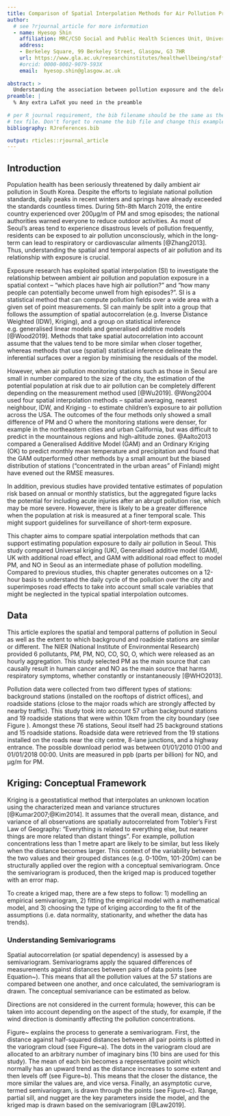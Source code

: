 ```yaml
---
title: Comparison of Spatial Interpolation Methods for Air Pollution Prediction`:` gstat and mgcv
author:
  # see ?rjournal_article for more information
  - name: Hyesop Shin
    affiliation: MRC/CSO Social and Public Health Sciences Unit, University of Glasgow
    address:
    - Berkeley Square, 99 Berkeley Street, Glasgow, G3 7HR
    url: https://www.gla.ac.uk/researchinstitutes/healthwellbeing/staff/hyesopshin/
    #orcid: 0000-0002-9079-593X
    email:  hyesop.shin@glasgow.ac.uk
  
abstract: >
  Understanding the association between pollution exposure and the deleterious effect on population health is a vital precursor for modelling. However, there has been less comparisons of spatial interpolations for pollution predictions due to different assumptions and mathematical processes. In addition, SI has been provided in a coarse temporal scale which is difficult to understand the dynamics of exposure by mobility patterns and seasonal effects. This paper aims to compare spatial interpolation methods to predict air pollution at a finer temporal scale. 57 pollution stations around Seoul, S.Korea were collected for the comparison between Universal Kriging and Generalised Additive Model, with additional weights on road layers as an effect of roadside pollution fields. Neither of the interpolation methods was noticeably superior to the other, but the sparse station data meant that only very smoothed large-scale fields could be recovered, which did not accurately represent the extremes observed at individual stations..
preamble: |
  % Any extra LaTeX you need in the preamble
  
# per R journal requirement, the bib filename should be the same as the output 
# tex file. Don't forget to rename the bib file and change this example value.
bibliography: RJreferences.bib

output: rticles::rjournal_article
---
```


## Introduction

Population health has been seriously threatened by daily ambient air pollution in South Korea. Despite the efforts to legislate national pollution standards, daily peaks in recent winters and springs have already exceeded the standards countless times.
During 5th-8th March 2019, the entire country experienced over 200µg/m\textsuperscript{3} of PM\textsubscript{10} and smog episodes; the national authorities warned everyone to reduce outdoor activities.
As most of Seoul’s areas tend to experience disastrous levels of pollution frequently, residents can be exposed to air pollution unconsciously, which in the long-term can lead to respiratory or cardiovascular ailments [@Zhang2013]. Thus, understanding the spatial and temporal aspects of air pollution and its relationship with exposure is crucial.


Exposure research has exploited spatial interpolation (SI) to investigate the relationship between ambient air pollution and population exposure in a spatial context – "which places have high air pollution?" and "how many people can potentially become unwell from high episodes?". SI is a statistical method that can compute pollution fields over a wide area with a given set of point measurements. SI can mainly be split into a group that follows the assumption of spatial autocorrelation (e.g. Inverse Distance Weighted (IDW), Kriging), and a group on statistical inference e.g. generalised linear models and generalised additive models [@Wood2019]. Methods that take spatial autocorrelation into account assume that the values tend to be more similar when closer together, whereas methods that use (spatial) statistical inference delineate the inferential surfaces over a region by minimising the residuals of the model.


However, when air pollution monitoring stations such as those in Seoul are small in number compared to the size of the city, the estimation of the potential population at risk due to air pollution can be completely different depending on the measurement method used [@Wu2019]. 
@Wong2004 used four spatial interpolation methods – spatial averaging, nearest neighbour, IDW, and Kriging - to estimate children’s exposure to air pollution across the USA. The outcomes of the four methods only showed a small difference of PM\textsubscript{10} and O\textsubscript{3} where the monitoring stations were denser, for example in the northeastern cities and urban California, but was difficult to predict in the mountainous regions and high-altitude zones.
@Aalto2013 compared a Generalised Additive Model (GAM) and an Ordinary Kriging (OK) to predict monthly mean temperature and precipitation and found that the GAM outperformed other methods by a small amount but the biased distribution of stations ("concentrated in the urban areas" of Finland) might have evened out the RMSE measures.


In addition, previous studies have provided tentative estimates of population risk based on annual or monthly statistics, but the aggregated figure lacks the potential for including acute injuries after an abrupt pollution rise, which may be more severe. However, there is likely to be a greater difference when the population at risk is measured at a finer temporal scale. This might support guidelines for surveillance of short-term exposure.


This chapter aims to compare spatial interpolation methods that can support estimating population exposure to daily air pollution in Seoul. This study compared Universal kriging (UK), Generalised additive model (GAM), UK with additional road effect, and GAM with additional road effect to model PM\textsubscript{10}, and NO\textsubscript{2} in Seoul as an intermediate phase of pollution modelling. Compared to previous studies, this chapter generates outcomes on a 12-hour basis to understand the daily cycle of the pollution over the city and superimposes road effects to take into account small scale variables that might be neglected in the typical spatial interpolation outcomes.

<!--
This study aims to compare spatial interpolation methods that can support the estimation of population exposure to daily air pollution. This study compared Universal Kriging (UK) and Generalised additive model (GAM) on a 12-hour basis to understand the daily cycle of the pollution. 
Some of the R packages that support spatial interpolations are gstat for Kriging and mgcv for GAM. gstat runs on a three step process whereby 1) the empirical data are plotted as a variogram cloud, 2) the variogram cloud is fitted with one of the conceptual semivariograms, and 3) the semivariogram is estimates the values across the spatial extent. autofitVariogram can reduce the optimisation of steps 1 and 2, however, it might not detect the small-scale variability that is seen in air pollutants. As with Kriging, mgcv also requires a few steps to complete an interpolated outcome of GAM. The initial step is to choose a smoothing function, followed by a select of a number of knots to determine the ‘wiggliness’ of the spline, and the validation of the model’s robustness.
-->

## Data
This article explores the spatial and temporal patterns of pollution in Seoul as well as the extent to which background and roadside stations are similar or different. The NIER (National Institute of Environmental Research) provided 6 pollutants, PM\textsubscript{10}, PM\textsubscript{2.5}, NO\textsubscript{2}, CO, SO\textsubscript{2}, O\textsubscript{3}, which were released as an hourly aggregation. This study selected PM\textsubscript{10} as the main source that can causally result in human cancer and NO\textsubscript{2} as the main source that harms respiratory symptoms, whether constantly or instantaneously [@WHO2013].


Pollution data were collected from two different types of stations: background stations (installed on the rooftops of district offices), and roadside stations (close to the major roads which are strongly affected by nearby traffic). This study took into account 57 urban background stations and 19 roadside stations that were within 10km from the city boundary (see Figure \ref{fig:pollution_stations}). 
Amongst these 76 stations, Seoul itself had 25 background stations and 15 roadside stations. Roadside data were retrieved from the 19 stations installed on the roads near the city centre, 8-lane junctions, and a highway entrance. The possible download period was between 01/01/2010 01:00 and 01/01/2018 00:00. Units are measured in ppb (parts per billion) for NO\textsubscript{2}, and µg/m\textsuperscript{3} for PM\textsubscript{10}.


\begin{figure}[htbp] 
\begin{center} 
	\includegraphics[width=.7\textwidth]{Figures/pollution_stations.png}
\end{center}
 \caption{57 Background pollution stations that are considered for spatial interpolation (boundary area: Seoul)} 
 \label{fig:pollution_stations} 
\end{figure}




## Kriging: Conceptual Framework
Kriging is a geostatistical method that interpolates an unknown location using the characterized mean and variance structures [@Kumar2007;@Kim2014]. 
It assumes that the overall mean, distance, and variance of all observations are spatially autocorrelated from Tobler’s First Law of Geography: “Everything is related to everything else, but nearer things are more related than distant things”. For example, pollution concentrations less than 1 metre apart are likely to be similar, but less likely when the distance becomes larger. This context of the variability between the two values and their grouped distances (e.g. 0-100m, 101-200m) can be structurally applied over the region with a conceptual semivariogram. Once the semivariogram is produced, then the kriged map is produced together with an error map.


To create a kriged map, there are a few steps to follow: 1) modelling an empirical semivariogram, 2) fitting the empirical model with a mathematical model, and 3) choosing the type of kriging according to the fit of the assumptions (i.e. data normality, stationarity, and whether the data has trends).


### Understanding Semivariograms
Spatial autocorrelation (or spatial dependency) is assessed by a semivariogram. Semivariograms apply the squared differences of measurements against distances between pairs of data points (see Equation~\ref{eq:semivariogram}). This means that all the pollution values at the 57 stations are compared between one another, and once calculated, the semivariogram is drawn. The conceptual semivariance can be estimated as below.


\begin{equation}
\label{eq:semivariogram}
\gamma(h)= \frac{1}{2N}(h) \sum_{i=1}^{N(h)}{Z(s_i) - Z(s\textsubscript{i} + h)\textsuperscript{2}}
\end{equation}


\begin{itemize}
 \setlength\itemsep{0em}
    \item N(h)= number of pairs of observation points with distance \texttt{h}
    \item Z = field that holds a height or magnitude value for each point (z-values)
    \item Z(s\textsubscript{i})and Z(Si+h) = sample data pairs at a distance \texttt{h} \citep{Luo2008}
\end{itemize}


Directions are not considered in the current formula; however, this can be taken into account depending on the aspect of the study, for example, if the wind direction is dominantly affecting the pollution concentrations.


\begin{figure}[hbt!]
\begin{center} 
  \includegraphics[width=.7\textwidth]{Figures/semivariogram.png}
\end{center} 
\caption[Conceptual process of kriging measurements]{Conceptual process of kriging measurements $($captured from Datacamp.com lectures$)$} 
\label{fig:semivariogram} 
\end{figure}


Figure~\ref{fig:semivariogram} explains the process to generate a semivariogram. First, the distance against half-squared distances between all pair points is plotted in the variogram cloud (see Figure~\ref{fig:semivariogram}a). 
The dots in the variogram cloud are allocated to an arbitrary number of imaginary bins (10 bins are used for this study). The mean of each bin becomes a representative point which normally has an upward trend as the distance increases to some extent and then levels off (see Figure~\ref{fig:semivariogram}b).
This means that the closer the distance, the more similar the values are, and vice versa. Finally, an asymptotic curve, termed semivariogram, is drawn through the points (see Figure~\ref{fig:semivariogram}c).
Range\footnote{The distance at which a spatial correlation exists.}, partial sill\footnote{The upper limit of the semivariogram is the sill. A Sill minus a nugget is termed a partial-sill}, and nugget\footnote{Represents short scale randomness or noise in the regionalised variable [@Camana2020]} are the key parameters inside the model, and the kriged map is drawn based on the semivariogram [@Law2019].


